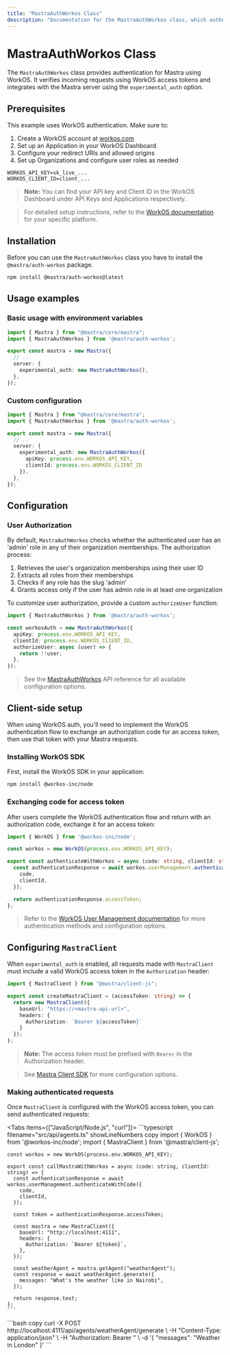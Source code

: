 ```yaml
---
title: "MastraAuthWorkos Class"
description: "Documentation for the MastraAuthWorkos class, which authenticates Mastra applications using WorkOS authentication."
---
```



# MastraAuthWorkos Class

The `MastraAuthWorkos` class provides authentication for Mastra using WorkOS. It verifies incoming requests using WorkOS access tokens and integrates with the Mastra server using the `experimental_auth` option.

## Prerequisites

This example uses WorkOS authentication. Make sure to:

1. Create a WorkOS account at [workos.com](https://workos.com/)
2. Set up an Application in your WorkOS Dashboard
3. Configure your redirect URIs and allowed origins
4. Set up Organizations and configure user roles as needed

```env filename=".env" copy
WORKOS_API_KEY=sk_live_...
WORKOS_CLIENT_ID=client_...
```

> **Note:** You can find your API key and Client ID in the WorkOS Dashboard under API Keys and Applications respectively.

> For detailed setup instructions, refer to the [WorkOS documentation](https://workos.com/docs) for your specific platform.

## Installation

Before you can use the `MastraAuthWorkos` class you have to install the `@mastra/auth-workos` package.

```bash copy
npm install @mastra/auth-workos@latest
```

## Usage examples

### Basic usage with environment variables

```typescript {2,7} filename="src/mastra/index.ts" showLineNumbers copy
import { Mastra } from "@mastra/core/mastra";
import { MastraAuthWorkos } from '@mastra/auth-workos';

export const mastra = new Mastra({
  // ..
  server: {
    experimental_auth: new MastraAuthWorkos(),
  },
});
```

### Custom configuration

```typescript {2,7-10} filename="src/mastra/index.ts" showLineNumbers copy
import { Mastra } from "@mastra/core/mastra";
import { MastraAuthWorkos } from '@mastra/auth-workos';

export const mastra = new Mastra({
  // ..
  server: {
    experimental_auth: new MastraAuthWorkos({
      apiKey: process.env.WORKOS_API_KEY,
      clientId: process.env.WORKOS_CLIENT_ID
    }),
  },
});
```

## Configuration

### User Authorization

By default, `MastraAuthWorkos` checks whether the authenticated user has an 'admin' role in any of their organization memberships. The authorization process:

1. Retrieves the user's organization memberships using their user ID
2. Extracts all roles from their memberships
3. Checks if any role has the slug 'admin'
4. Grants access only if the user has admin role in at least one organization

To customize user authorization, provide a custom `authorizeUser` function:

```typescript filename="src/mastra/auth.ts" showLineNumbers copy
import { MastraAuthWorkos } from '@mastra/auth-workos';

const workosAuth = new MastraAuthWorkos({
  apiKey: process.env.WORKOS_API_KEY,
  clientId: process.env.WORKOS_CLIENT_ID,
  authorizeUser: async (user) => {
    return !!user;
  },
});
```

> See the [MastraAuthWorkos](/reference/auth/workos.mdx) API reference for all available configuration options.

## Client-side setup

When using WorkOS auth, you'll need to implement the WorkOS authentication flow to exchange an authorization code for an access token, then use that token with your Mastra requests.

### Installing WorkOS SDK

First, install the WorkOS SDK in your application:

```bash copy
npm install @workos-inc/node
```

### Exchanging code for access token

After users complete the WorkOS authentication flow and return with an authorization code, exchange it for an access token:

```typescript filename="lib/auth.ts" showLineNumbers copy
import { WorkOS } from '@workos-inc/node';

const workos = new WorkOS(process.env.WORKOS_API_KEY);

export const authenticateWithWorkos = async (code: string, clientId: string) => {
  const authenticationResponse = await workos.userManagement.authenticateWithCode({
    code,
    clientId,
  });

  return authenticationResponse.accessToken;
};
```

> Refer to the [WorkOS User Management documentation](https://workos.com/docs/authkit/vanilla/nodejs) for more authentication methods and configuration options.

## Configuring `MastraClient`

When `experimental_auth` is enabled, all requests made with `MastraClient` must include a valid WorkOS access token in the `Authorization` header:

```typescript filename="lib/mastra/mastra-client.ts" showLineNumbers copy
import { MastraClient } from "@mastra/client-js";

export const createMastraClient = (accessToken: string) => {
  return new MastraClient({
    baseUrl: "https://<mastra-api-url>",
    headers: {
      Authorization: `Bearer ${accessToken}`
    }
  });
};
```

> **Note:** The access token must be prefixed with `Bearer` in the Authorization header.

> See [Mastra Client SDK](/docs/server-db/mastra-client.mdx) for more configuration options.

### Making authenticated requests

Once `MastraClient` is configured with the WorkOS access token, you can send authenticated requests:

<Tabs items={["JavaScript/Node.js", "curl"]}>
  <Tab>
    ```typescript filename="src/api/agents.ts" showLineNumbers copy
    import { WorkOS } from '@workos-inc/node';
    import { MastraClient } from '@mastra/client-js';

    const workos = new WorkOS(process.env.WORKOS_API_KEY);

    export const callMastraWithWorkos = async (code: string, clientId: string) => {
      const authenticationResponse = await workos.userManagement.authenticateWithCode({
        code,
        clientId,
      });

      const token = authenticationResponse.accessToken;

      const mastra = new MastraClient({
        baseUrl: "http://localhost:4111",
        headers: {
          Authorization: `Bearer ${token}`,
        },
      });

      const weatherAgent = mastra.getAgent("weatherAgent");
      const response = await weatherAgent.generate({
        messages: "What's the weather like in Nairobi",
      });

      return response.text;
    };
    ```
  </Tab>
  <Tab>
    ```bash copy
    curl -X POST http://localhost:4111/api/agents/weatherAgent/generate \
      -H "Content-Type: application/json" \
      -H "Authorization: Bearer <your-workos-access-token>" \
      -d '{
        "messages": "Weather in London"
      }'
    ```
  </Tab>
</Tabs>

